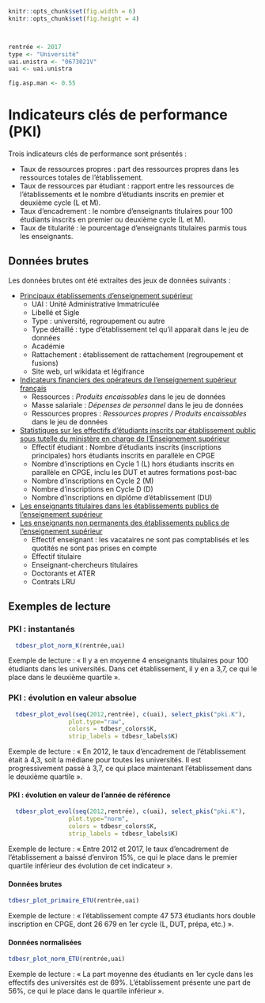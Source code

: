 
```r
knitr::opts_chunk$set(fig.width = 6)
knitr::opts_chunk$set(fig.height = 4)



rentrée <- 2017
type <- "Université"
uai.unistra <- "0673021V"
uai <- uai.unistra

fig.asp.man <- 0.55
```

# Indicateurs clés de performance (PKI)

Trois indicateurs clés de performance sont présentés :

- Taux de ressources propres : part des ressources propres dans les ressources totales de l'établissement.
- Taux de ressources par étudiant : rapport entre les ressources de l'établissements et le nombre d'étudiants inscrits en premier et deuxième cycle (L et M).
- Taux d'encadrement : le nombre d'enseignants titulaires pour 100 étudiants inscrits en premier ou deuxième cycle (L et M).
- Taux de titularité : le pourcentage d'enseignants titulaires parmis tous les enseignants.


## Données brutes 

Les données brutes ont été extraites des jeux de données suivants :

- [Principaux établissements d'enseignement supérieur
](https://data.enseignementsup-recherche.gouv.fr/explore/dataset/fr-esr-principaux-etablissements-enseignement-superieur/table/?disjunctive.type_d_etablissement&sort=uo_lib)
  - UAI : Unité Administrative Immatriculée
  - Libellé et Sigle
  - Type : université, regroupement ou autre
  - Type détaillé : type d'établissement tel qu'il apparait dans le jeu de données
  - Académie
  - Rattachement : établissement de rattachement (regroupement et fusions)
  - Site web, url wikidata et légifrance

- [Indicateurs financiers des opérateurs de l’enseignement supérieur français
](https://data.enseignementsup-recherche.gouv.fr/explore/dataset/fr-esr-operateurs-indicateurs-financiers/export/)
   - Ressources : _Produits encaissables_ dans le jeu de données
   - Masse salariale : _Dépenses de personnel_ dans le jeu de données
   - Ressources propres : _Ressources propres / Produits encaissables_ dans le jeu de données
- [Statistiques sur les effectifs d'étudiants inscrits par établissement public sous tutelle du ministère en charge de l'Enseignement supérieur](https://data.enseignementsup-recherche.gouv.fr/explore/dataset/fr-esr-statistiques-sur-les-effectifs-d-etudiants-inscrits-par-etablissement/information/)
   - Effectif étudiant : Nombre d'étudiants inscrits (inscriptions principales) hors étudiants inscrits en parallèle en CPGE
   - Nombre d'inscriptions en Cycle 1 (L) hors étudiants inscrits en parallèle en CPGE, inclu les DUT et autres formations post-bac
   - Nombre d'inscriptions en Cycle 2 (M)
   - Nombre d'inscriptions en Cycle D (D) 
   - Nombre d'inscriptions en diplôme d'établissement (DU)

- [Les enseignants titulaires dans les établissements publics de l'enseignement supérieur
](https://data.enseignementsup-recherche.gouv.fr/explore/dataset/fr-esr-enseignants-titulaires-esr-public/information/?disjunctive.annee)
- [Les enseignants non permanents des établissements publics de l'enseignement supérieur
](https://data.enseignementsup-recherche.gouv.fr/explore/dataset/fr-esr-enseignants-nonpermanents-esr-public/information/)
   - Effectif enseignant : les vacataires ne sont pas comptablisés et les quotités ne sont pas prises en compte
   - Effectif titulaire 
   - Enseignant-chercheurs titulaires
   - Doctorants et ATER 
   - Contrats LRU

## Exemples de lecture


### PKI : instantanés

```r
  tdbesr_plot_norm_K(rentrée,uai)
```

Exemple de lecture : « Il y a en moyenne 4 enseignants titulaires pour 100 étudiants dans les universités. Dans cet établissement, il y en a 3,7, ce qui le place dans le deuxième quartile ».

### PKI : évolution en valeur absolue

```r
  tdbesr_plot_evol(seq(2012,rentrée), c(uai), select_pkis("pki.K"),
                 plot.type="raw",
                 colors = tdbesr_colors$K,
                 strip_labels = tdbesr_labels$K)
```


Exemple de lecture : « En 2012, le taux d'encadrement de l'établissement était à 4,3, soit la médiane pour toutes les universités. Il est progressivement passé à 3,7, ce qui place maintenant l'établissement dans le deuxième quartile ».

#### PKI : évolution en valeur de l'année de référence

```r
  tdbesr_plot_evol(seq(2012,rentrée), c(uai), select_pkis("pki.K"),
                 plot.type="norm",
                 colors = tdbesr_colors$K,
                 strip_labels = tdbesr_labels$K)
```

Exemple de lecture : « Entre 2012 et 2017, le taux d'encadrement de l'établissement a baissé d'environ 15%, ce qui le place dans le premier quartile inférieur des évolution de cet indicateur ».


#### Données brutes 

```r
tdbesr_plot_primaire_ETU(rentrée,uai)
```

Exemple de lecture : « l'établissement compte 47 573 étudiants hors double inscription en CPGE, dont 26 679 en 1er cycle (L, DUT, prépa, etc.) ».

#### Données normalisées

```r
tdbesr_plot_norm_ETU(rentrée,uai)
```

Exemple de lecture : « La part moyenne des étudiants en 1er cycle dans les effectifs des universités est de 69%. L'établissement présente une part de 56%, ce qui le place dans le quartile inférieur ».
